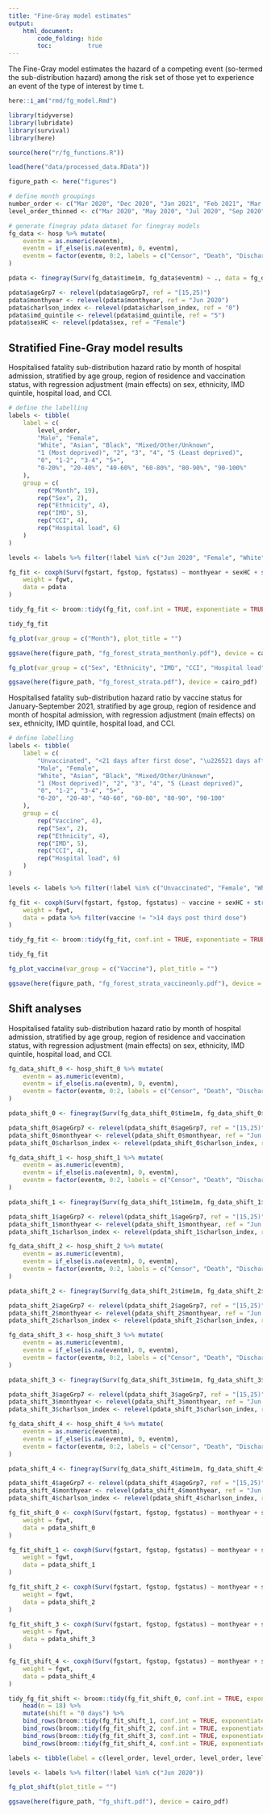 ```yaml
---
title: "Fine-Gray model estimates"
output:
    html_document:
        code_folding: hide
        toc:          true
---
```


The Fine-Gray model estimates the hazard of a competing event (so-termed the sub-distribution hazard) among the risk set of those yet to experience an event of the type of interest by time t.

```r

here::i_am("rmd/fg_model.Rmd")

library(tidyverse)
library(lubridate)
library(survival)
library(here)

source(here("r/fg_functions.R"))

load(here("data/processed_data.RData"))

figure_path <- here("figures")
```

```r

# define month groupings
number_order <- c("Mar 2020", "Dec 2020", "Jan 2021", "Feb 2021", "Mar 2021", "Apr 2021", "May 2021", "Jun 2021", "Jul 2021", "Aug 2021", "Sep 2021", "Apr 2020", "May 2020", "Jun 2020", "Jul 2020", "Aug 2020", "Sep 2020", "Oct 2020", "Nov 2020")
level_order_thinned <- c("Mar 2020", "May 2020", "Jul 2020", "Sep 2020", "Nov 2020", "Jan 2021", "Mar 2021", "May 2021", "Jul 2021", "Sep 2021")

# generate finegray pdata dataset for finegray models
fg_data <- hosp %>% mutate(
    eventm = as.numeric(eventm),
    eventm = if_else(is.na(eventm), 0, eventm),
    eventm = factor(eventm, 0:2, labels = c("Censor", "Death", "Discharge"))
)

pdata <- finegray(Surv(fg_data$time1m, fg_data$eventm) ~ ., data = fg_data)

pdata$ageGrp7 <- relevel(pdata$ageGrp7, ref = "[15,25)")
pdata$monthyear <- relevel(pdata$monthyear, ref = "Jun 2020")
pdata$charlson_index <- relevel(pdata$charlson_index, ref = "0")
pdata$imd_quintile <- relevel(pdata$imd_quintile, ref = "5")
pdata$sexHC <- relevel(pdata$sex, ref = "Female")
```

## Stratified Fine-Gray model results

Hospitalised fatality sub-distribution hazard ratio by month of hospital admission, stratified by age group, region of residence and vaccination status, with regression adjustment (main effects) on sex, ethnicity, IMD quintile, hospital load, and CCI. 

```r

# define the labelling
labels <- tibble(
    label = c(
        level_order,
        "Male", "Female",
        "White", "Asian", "Black", "Mixed/Other/Unknown",
        "1 (Most deprived)", "2", "3", "4", "5 (Least deprived)",
        "0", "1-2", "3-4", "5+",
        "0-20%", "20-40%", "40-60%", "60-80%", "80-90%", "90-100%"
    ),
    group = c(
        rep("Month", 19),
        rep("Sex", 2),
        rep("Ethnicity", 4),
        rep("IMD", 5),
        rep("CCI", 4),
        rep("Hospital load", 6)
    )
)

levels <- labels %>% filter(!label %in% c("Jun 2020", "Female", "White", "5 (Least deprived)", "0", "0-20%"))

fg_fit <- coxph(Surv(fgstart, fgstop, fgstatus) ~ monthyear + sexHC + strata(ageGrp7) + strata(phec_name) + strata(vaccine) + ethGrp4 + imd_quintile + charlson_index + bed_occupancy_cat,
    weight = fgwt,
    data = pdata
)

tidy_fg_fit <- broom::tidy(fg_fit, conf.int = TRUE, exponentiate = TRUE)

tidy_fg_fit

fg_plot(var_group = c("Month"), plot_title = "")

ggsave(here(figure_path, "fg_forest_strata_monthonly.pdf"), device = cairo_pdf)

fg_plot(var_group = c("Sex", "Ethnicity", "IMD", "CCI", "Hospital load"), plot_title = "")

ggsave(here(figure_path, "fg_forest_strata.pdf"), device = cairo_pdf)
```

Hospitalised fatality sub-distribution hazard ratio by vaccine status for January-September 2021, stratified by age group, region of residence and month of hospital admission, with regression adjustment (main effects) on sex, ethnicity, IMD quintile, hospital load, and CCI. 

```r

# define labelling
labels <- tibble(
    label = c(
        "Unvaccinated", "<21 days after first dose", "\u226521 days after first dose", "\u226514 days after second dose",
        "Male", "Female",
        "White", "Asian", "Black", "Mixed/Other/Unknown",
        "1 (Most deprived)", "2", "3", "4", "5 (Least deprived)",
        "0", "1-2", "3-4", "5+",
        "0-20", "20-40", "40-60", "60-80", "80-90", "90-100"
    ),
    group = c(
        rep("Vaccine", 4),
        rep("Sex", 2),
        rep("Ethnicity", 4),
        rep("IMD", 5),
        rep("CCI", 4),
        rep("Hospital load", 6)
    )
)

levels <- labels %>% filter(!label %in% c("Unvaccinated", "Female", "White", "5 (Least deprived)", "0", "0-20"))

fg_fit <- coxph(Surv(fgstart, fgstop, fgstatus) ~ vaccine + sexHC + strata(ageGrp7) + strata(phec_name) + strata(monthyear) + ethGrp4 + imd_quintile + charlson_index + bed_occupancy_cat,
    weight = fgwt,
    data = pdata %>% filter(vaccine != ">14 days post third dose")
)

tidy_fg_fit <- broom::tidy(fg_fit, conf.int = TRUE, exponentiate = TRUE)

tidy_fg_fit

fg_plot_vaccine(var_group = c("Vaccine"), plot_title = "")

ggsave(here(figure_path, "fg_forest_strata_vaccineonly.pdf"), device = cairo_pdf)
```

## Shift analyses

Hospitalised fatality sub-distribution hazard ratio by month of hospital admission, stratified by age group, region of residence and vaccination status, with regression adjustment (main effects) on sex, ethnicity, IMD quintile, hospital load, and CCI.

```r

fg_data_shift_0 <- hosp_shift_0 %>% mutate(
    eventm = as.numeric(eventm),
    eventm = if_else(is.na(eventm), 0, eventm),
    eventm = factor(eventm, 0:2, labels = c("Censor", "Death", "Discharge"))
)

pdata_shift_0 <- finegray(Surv(fg_data_shift_0$time1m, fg_data_shift_0$eventm) ~ ., data = fg_data_shift_0)

pdata_shift_0$ageGrp7 <- relevel(pdata_shift_0$ageGrp7, ref = "[15,25)")
pdata_shift_0$monthyear <- relevel(pdata_shift_0$monthyear, ref = "Jun 2020")
pdata_shift_0$charlson_index <- relevel(pdata_shift_0$charlson_index, ref = "0")

fg_data_shift_1 <- hosp_shift_1 %>% mutate(
    eventm = as.numeric(eventm),
    eventm = if_else(is.na(eventm), 0, eventm),
    eventm = factor(eventm, 0:2, labels = c("Censor", "Death", "Discharge"))
)

pdata_shift_1 <- finegray(Surv(fg_data_shift_1$time1m, fg_data_shift_1$eventm) ~ ., data = fg_data_shift_1)

pdata_shift_1$ageGrp7 <- relevel(pdata_shift_1$ageGrp7, ref = "[15,25)")
pdata_shift_1$monthyear <- relevel(pdata_shift_1$monthyear, ref = "Jun 2020")
pdata_shift_1$charlson_index <- relevel(pdata_shift_1$charlson_index, ref = "0")

fg_data_shift_2 <- hosp_shift_2 %>% mutate(
    eventm = as.numeric(eventm),
    eventm = if_else(is.na(eventm), 0, eventm),
    eventm = factor(eventm, 0:2, labels = c("Censor", "Death", "Discharge"))
)

pdata_shift_2 <- finegray(Surv(fg_data_shift_2$time1m, fg_data_shift_2$eventm) ~ ., data = fg_data_shift_2)

pdata_shift_2$ageGrp7 <- relevel(pdata_shift_2$ageGrp7, ref = "[15,25)")
pdata_shift_2$monthyear <- relevel(pdata_shift_2$monthyear, ref = "Jun 2020")
pdata_shift_2$charlson_index <- relevel(pdata_shift_2$charlson_index, ref = "0")

fg_data_shift_3 <- hosp_shift_3 %>% mutate(
    eventm = as.numeric(eventm),
    eventm = if_else(is.na(eventm), 0, eventm),
    eventm = factor(eventm, 0:2, labels = c("Censor", "Death", "Discharge"))
)

pdata_shift_3 <- finegray(Surv(fg_data_shift_3$time1m, fg_data_shift_3$eventm) ~ ., data = fg_data_shift_3)

pdata_shift_3$ageGrp7 <- relevel(pdata_shift_3$ageGrp7, ref = "[15,25)")
pdata_shift_3$monthyear <- relevel(pdata_shift_3$monthyear, ref = "Jun 2020")
pdata_shift_3$charlson_index <- relevel(pdata_shift_3$charlson_index, ref = "0")

fg_data_shift_4 <- hosp_shift_4 %>% mutate(
    eventm = as.numeric(eventm),
    eventm = if_else(is.na(eventm), 0, eventm),
    eventm = factor(eventm, 0:2, labels = c("Censor", "Death", "Discharge"))
)

pdata_shift_4 <- finegray(Surv(fg_data_shift_4$time1m, fg_data_shift_4$eventm) ~ ., data = fg_data_shift_4)

pdata_shift_4$ageGrp7 <- relevel(pdata_shift_4$ageGrp7, ref = "[15,25)")
pdata_shift_4$monthyear <- relevel(pdata_shift_4$monthyear, ref = "Jun 2020")
pdata_shift_4$charlson_index <- relevel(pdata_shift_4$charlson_index, ref = "0")

fg_fit_shift_0 <- coxph(Surv(fgstart, fgstop, fgstatus) ~ monthyear + sexHC + strata(ageGrp7) + strata(phec_name) + strata(vaccine) + ethGrp4 + imd_quintile + charlson_index,
    weight = fgwt,
    data = pdata_shift_0
)

fg_fit_shift_1 <- coxph(Surv(fgstart, fgstop, fgstatus) ~ monthyear + sexHC + strata(ageGrp7) + strata(phec_name) + strata(vaccine) + ethGrp4 + imd_quintile + charlson_index,
    weight = fgwt,
    data = pdata_shift_1
)

fg_fit_shift_2 <- coxph(Surv(fgstart, fgstop, fgstatus) ~ monthyear + sexHC + strata(ageGrp7) + strata(phec_name) + strata(vaccine) + ethGrp4 + imd_quintile + charlson_index,
    weight = fgwt,
    data = pdata_shift_2
)

fg_fit_shift_3 <- coxph(Surv(fgstart, fgstop, fgstatus) ~ monthyear + sexHC + strata(ageGrp7) + strata(phec_name) + strata(vaccine) + ethGrp4 + imd_quintile + charlson_index,
    weight = fgwt,
    data = pdata_shift_3
)

fg_fit_shift_4 <- coxph(Surv(fgstart, fgstop, fgstatus) ~ monthyear + sexHC + strata(ageGrp7) + strata(phec_name) + strata(vaccine) + ethGrp4 + imd_quintile + charlson_index,
    weight = fgwt,
    data = pdata_shift_4
)

tidy_fg_fit_shift <- broom::tidy(fg_fit_shift_0, conf.int = TRUE, exponentiate = TRUE) %>%
    head(n = 18) %>%
    mutate(shift = "0 days") %>%
    bind_rows(broom::tidy(fg_fit_shift_1, conf.int = TRUE, exponentiate = TRUE) %>% head(n = 18) %>% mutate(shift = "1 day")) %>%
    bind_rows(broom::tidy(fg_fit_shift_2, conf.int = TRUE, exponentiate = TRUE) %>% head(n = 18) %>% mutate(shift = "2 days")) %>%
    bind_rows(broom::tidy(fg_fit_shift_3, conf.int = TRUE, exponentiate = TRUE) %>% head(n = 18) %>% mutate(shift = "3 days")) %>%
    bind_rows(broom::tidy(fg_fit_shift_4, conf.int = TRUE, exponentiate = TRUE) %>% head(n = 18) %>% mutate(shift = "4 days"))

labels <- tibble(label = c(level_order, level_order, level_order, level_order, level_order), shift = c(rep("0 days", 19), rep("1 day", 19), rep("2 days", 19), rep("3 days", 19), rep("4 days", 19)))

levels <- labels %>% filter(!label %in% c("Jun 2020"))

fg_plot_shift(plot_title = "")

ggsave(here(figure_path, "fg_shift.pdf"), device = cairo_pdf)
```